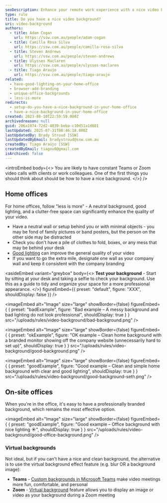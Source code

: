 ```yaml
---
seoDescription: Enhance your remote work experience with a nice video background that boosts professionalism and comfort during Teams or Zoom meetings.
type: rule
title: Do you have a nice video background?
uri: video-background
authors:
  - title: Adam Cogan
    url: https://ssw.com.au/people/adam-cogan
  - title: Camilla Rosa Silva
    url: https://ssw.com.au/people/camilla-rosa-silva
  - title: Steven Andrews
    url: https://ssw.com.au/people/steven-andrews
  - title: Ulysses Maclaren
    url: https://ssw.com.au/people/ulysses-maclaren
  - title: Tiago Araujo
    url: https://ssw.com.au/people/tiago-araujo
related:
  - have-good-lighting-on-your-home-office
  - browser-add-branding
  - unique-office-backgrounds
  - less-is-more
redirects:
  - setup-do-you-have-a-nice-background-in-your-home-office
  - have-a-nice-background-in-your-home-office
created: 2023-08-10T22:59:59.000Z
archivedreason: null
guid: 206a1074-72d2-4039-beba-c10d51a1d601
lastUpdated: 2025-07-31T00:46:18.000Z
lastUpdatedBy: Brady Stroud [SSW]
lastUpdatedByEmail: bradystroud@ssw.com.au
createdBy: Tiago Araújo [SSW]
createdByEmail: tiagov8@gmail.com
isArchived: false
---
```


<introEmbed
  body={<>
You are likely to have constant Teams or Zoom video calls with clients or work colleagues. One of the first things you should think about should be how to have a nice background.
  </>}
/>
## Home offices

For home offices, follow "less is more" - A neutral background, good lighting, and a clutter-free space can significantly enhance the quality of your video.

* Have a neutral wall or setup behind you or with minimal objects - you may be fond of family pictures or band posters, but the person on the other side may be distracted
* Check you don't have a pile of clothes to fold, boxes, or any mess that may be behind your desk
* [Good lighting](/have-good-lighting-on-your-home-office) can improve the general quality of your video
* If you want to go the extra mile, designate one wall as your company wall and keep it consistent with the company branding

<asideEmbed
  variant="greybox"
  body={<>
    **Test your background** - Start by sitting at your desk and taking a selfie to check your background. Use this as a guide to tidy and organize your space for a more professional appearance.
  </>}
  figureEmbed={{
    preset: "default",
    figure: "XXX",
    shouldDisplay: false
  }}
/>

<imageEmbed
  alt="Image"
  size="large"
  showBorder={false}
  figureEmbed={ {
    preset: "badExample",
    figure: "Bad example – A messy background and bad lighting do not look professional",
    shouldDisplay: true
  } }
  src="/uploads/rules/video-background/bad-background.png"
/>

<imageEmbed
  alt="Image"
  size="large"
  showBorder={false}
  figureEmbed={ {
    preset: "okExample",
    figure: "OK example – Clean home background with a branded monitor showing off the company website (unnecessarily hard to set up)",
    shouldDisplay: true
  } }
  src="/uploads/rules/video-background/good-background.png"
/>

<imageEmbed
  alt="Image"
  size="large"
  showBorder={false}
  figureEmbed={ {
    preset: "goodExample",
    figure: "Good example – Clean and simple home background with clear and good lighting",
    shouldDisplay: true
  } }
  src="/uploads/rules/video-background/good-background-seth.png"
/>

## On-site offices

When you're in the office, it's easy to have a professionally branded background, which remains the most effective option.

<imageEmbed
  alt="Image"
  size="large"
  showBorder={false}
  figureEmbed={ {
    preset: "goodExample",
    figure: "Good example – Office background with nice lighting ☀️",
    shouldDisplay: true
  } }
  src="/uploads/rules/video-background/good-office-background.png"
/>

### Virtual backgrounds

Not ideal, but if you can't have a nice and clean background, the alternative is to use the virtual background effect feature (e.g. blur OR a background image):

* **Teams** - [Custom backgrounds in Microsoft Teams](https://www.microsoft.com/en-us/microsoft-365/blog/2020/06/12/custom-backgrounds-microsoft-teams-video-meetings-fun-comfortable-personal/?WT.mc_id=M365-MVP-33518) make video meetings more fun, comfortable, and personal
* **Zoom** - [Virtual background](https://support.zoom.us/hc/en-us/articles/210707503-Virtual-Background) feature allows you to display an image or video as your background during a Zoom meeting
